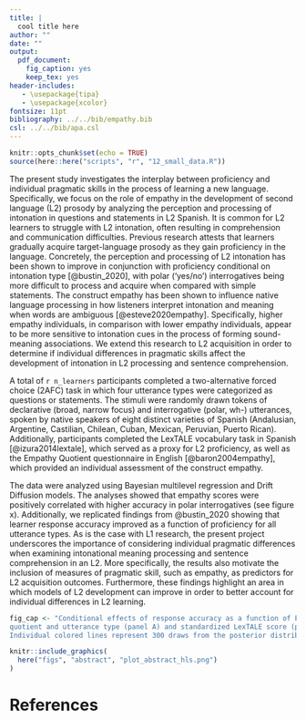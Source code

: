 ```yaml
---
title: |
  cool title here
author: ""
date: ""
output: 
  pdf_document: 
    fig_caption: yes
    keep_tex: yes
header-includes:
   - \usepackage{tipa}
   - \usepackage{xcolor}
fontsize: 11pt
bibliography: ../../bib/empathy.bib
csl: ../../bib/apa.csl
---
```


```r
knitr::opts_chunk$set(echo = TRUE)
source(here::here("scripts", "r", "12_small_data.R"))
```

The present study investigates the interplay between proficiency and individual pragmatic skills in the process of learning a new language. 
Specifically, we focus on the role of empathy in the development of second language (L2) prosody by analyzing the perception and processing of intonation in questions and statements in L2 Spanish. 
It is common for L2 learners to struggle with L2 intonation, often resulting in comprehension and communication difficulties. 
Previous research attests that learners gradually acquire target-language prosody as they gain proficiency in the language. 
Concretely, the perception and processing of L2 intonation has been shown to improve in conjunction with proficiency conditional on intonation type [@bustin_2020], with polar ('yes/no') interrogatives being more difficult to process and acquire when compared with simple statements. 
The construct empathy has been shown to influence native language processing in how listeners interpret intonation and meaning when words are ambiguous [@esteve2020empathy]. 
Specifically, higher empathy individuals, in comparison with lower empathy individuals, appear to be more sensitive to intonation cues in the process of forming sound-meaning associations. 
We extend this research to L2 acquisition in order to determine if individual differences in pragmatic skills affect the development of intonation in L2 processing and sentence comprehension.

A total of `r n_learners` participants completed a two-alternative forced choice (2AFC) task in which four utterance types were categorized as questions or statements. 
The stimuli were randomly drawn tokens of declarative (broad, narrow focus) and interrogative (polar, wh-) utterances, spoken by native speakers of eight distinct varieties of Spanish (Andalusian, Argentine, Castilian, Chilean, Cuban, Mexican, Peruvian, Puerto Rican). 
Additionally, participants completed the LexTALE vocabulary task in Spanish [@izura2014lextale], which served as a proxy for L2 proficiency, as well as the Empathy Quotient questionnaire in English [@baron2004empathy], which provided an individual assessment of the construct empathy.

The data were analyzed using Bayesian multilevel regression and Drift Diffusion models. 
The analyses showed that empathy scores were positively correlated with higher accuracy in polar interrogatives (see figure x). 
Additionally, we replicated findings from @bustin_2020 showing that learner response accuracy improved as a function of proficiency for all utterance types. 
As is the case with L1 research, the present project underscores the importance of considering individual pragmatic differences when examining intonational meaning processing and sentence comprehension in an L2. 
More specifically, the results also motivate the inclusion of measures of pragmatic skill, such as empathy, as predictors for L2 acquisition outcomes. 
Furthermore, these findings highlight an area in which models of L2 development can improve in order to better account for individual differences in L2 learning.






\clearpage

```r
fig_cap <- "Conditional effects of response accuracy as a function of Empathy 
quotient and utterance type (panel A) and standardized LexTALE score (panel B). 
Individual colored lines represent 300 draws from the posterior distribution. White lines indicate the median lines of best fit from the posterior."
```

```r
knitr::include_graphics(
  here("figs", "abstract", "plot_abstract_hls.png")
)
```

# References

\begingroup
\setlength{\parindent}{-0.5in}
\setlength{\leftskip}{0.5in}

\phantom{.} 
\textcolor{white}{\\} 
\vspace{-0.5in}

<div id = "refs"></div>
\endgroup
